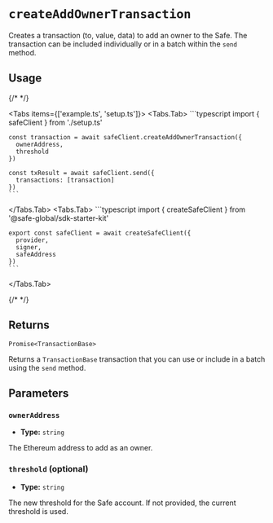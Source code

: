 
# `createAddOwnerTransaction`

Creates a transaction (to, value, data) to add an owner to the Safe. The transaction can be included individually or in a batch within the `send` method.

## Usage

{/* <!-- vale off --> */}

<Tabs items={['example.ts', 'setup.ts']}>
  <Tabs.Tab>
    ```typescript
    import { safeClient } from './setup.ts'
    
    const transaction = await safeClient.createAddOwnerTransaction({
      ownerAddress,
      threshold
    })

    const txResult = await safeClient.send({
      transactions: [transaction]
    })
    ```
  </Tabs.Tab>
  <Tabs.Tab>
    ```typescript
    import { createSafeClient } from '@safe-global/sdk-starter-kit'
    
    export const safeClient = await createSafeClient({
      provider,
      signer,
      safeAddress
    })
    ```
  </Tabs.Tab>
</Tabs>

{/* <!-- vale on --> */}

## Returns

`Promise<TransactionBase>`

Returns a `TransactionBase` transaction that you can use or include in a batch using the `send` method.

## Parameters

### `ownerAddress`

- **Type:** `string`

The Ethereum address to add as an owner.

### `threshold` (optional)

- **Type:** `string`

The new threshold for the Safe account. If not provided, the current threshold is used.
